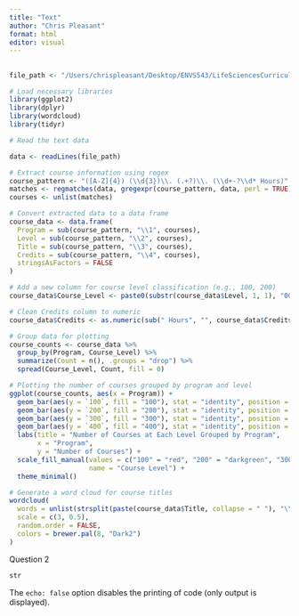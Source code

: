 ```yaml
---
title: "Text"
author: "Chris Pleasant"
format: html
editor: visual
---
```


## 

```r
file_path <- "/Users/chrispleasant/Desktop/ENVS543/LifeSciencesCurriculum.txt"

# Load necessary libraries
library(ggplot2)
library(dplyr)
library(wordcloud)
library(tidyr)

# Read the text data

data <- readLines(file_path)

# Extract course information using regex
course_pattern <- "([A-Z]{4}) (\\d{3})\\. (.+?)\\. (\\d+-?\\d* Hours)"
matches <- regmatches(data, gregexpr(course_pattern, data, perl = TRUE))
courses <- unlist(matches)

# Convert extracted data to a data frame
course_data <- data.frame(
  Program = sub(course_pattern, "\\1", courses),
  Level = sub(course_pattern, "\\2", courses),
  Title = sub(course_pattern, "\\3", courses),
  Credits = sub(course_pattern, "\\4", courses),
  stringsAsFactors = FALSE
)

# Add a new column for course level classification (e.g., 100, 200)
course_data$Course_Level <- paste0(substr(course_data$Level, 1, 1), "00")

# Clean Credits column to numeric
course_data$Credits <- as.numeric(sub(" Hours", "", course_data$Credits))

# Group data for plotting
course_counts <- course_data %>%
  group_by(Program, Course_Level) %>%
  summarize(Count = n(), .groups = "drop") %>%
  spread(Course_Level, Count, fill = 0)

# Plotting the number of courses grouped by program and level
ggplot(course_counts, aes(x = Program)) +
  geom_bar(aes(y = `100`, fill = "100"), stat = "identity", position = "dodge") +
  geom_bar(aes(y = `200`, fill = "200"), stat = "identity", position = "dodge") +
  geom_bar(aes(y = `300`, fill = "300"), stat = "identity", position = "dodge") +
  geom_bar(aes(y = `400`, fill = "400"), stat = "identity", position = "dodge") +
  labs(title = "Number of Courses at Each Level Grouped by Program",
       x = "Program",
       y = "Number of Courses") +
  scale_fill_manual(values = c("100" = "red", "200" = "darkgreen", "300" = "black", "400" = "gray"),
                    name = "Course Level") +
  theme_minimal()

# Generate a word cloud for course titles
wordcloud(
  words = unlist(strsplit(paste(course_data$Title, collapse = " "), "\\s+")),
  scale = c(3, 0.5),
  random.order = FALSE,
  colors = brewer.pal(8, "Dark2")
)

```

Question 2 

```r

str
```

The `echo: false` option disables the printing of code (only output is displayed).
